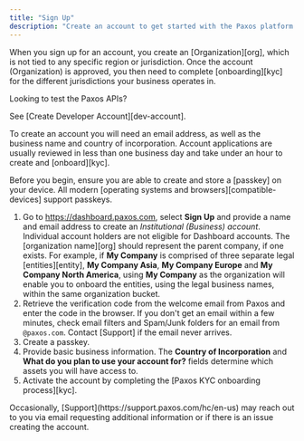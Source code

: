 ```yaml
---
title: "Sign Up"
description: "Create an account to get started with the Paxos platform."
---
```



When you sign up for an account, you create an [Organization][org], which is not tied to any specific region or jurisdiction.
Once the account (Organization) is approved, you then need to complete [onboarding][kyc] for the different jurisdictions your business operates in.

<Tip>
  Looking to test the Paxos APIs?

  See [Create Developer Account][dev-account].
</Tip>

To create an account you will need an email address, as well as the business name and country of incorporation.
Account applications are usually reviewed in less than one business day and take under an hour to create and [onboard][kyc].

Before you begin, ensure you are able to create and store a [passkey] on your device.
All modern [operating systems and browsers][compatible-devices] support passkeys.

1. Go to https://dashboard.paxos.com, select **Sign Up** and provide a name and email address to create an _Institutional (Business) account_. Individual account holders are not eligible for Dashboard accounts.
   The [organization name][org] should represent the parent company, if one exists. For example, if **My Company** is comprised of three separate legal [entities][entity], **My Company Asia**, **My Company Europe** and **My Company North America**, using **My Company** as the organization will enable you to onboard the entities, using the legal business names, within the same organization bucket.
2. Retrieve the verification code from the welcome email from Paxos and enter the code in the browser. If you don't get an email within a few minutes, check email filters and Spam/Junk folders for an email from `@paxos.com`. Contact [Support] if the email never arrives.
3. Create a passkey.
4. Provide basic business information. The **Country of Incorporation** and **What do you plan to use your account for?** fields determine which assets you will have access to.
5. Activate the account by completing the [Paxos KYC onboarding process][kyc].

<Tip>
  Occasionally, [Support](https://support.paxos.com/hc/en-us) may reach out to you via email requesting additional information or if there is an issue creating the account.
</Tip>